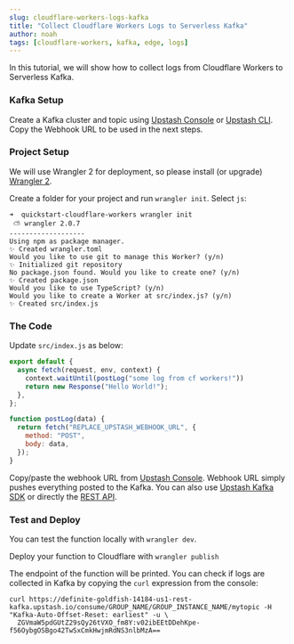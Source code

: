 ```yaml
---
slug: cloudflare-workers-logs-kafka
title: "Collect Cloudflare Workers Logs to Serverless Kafka"
author: noah
tags: [cloudflare-workers, kafka, edge, logs]
---
```



In this tutorial, we will show how to collect logs from Cloudflare Workers to Serverless Kafka.

### Kafka Setup
Create a Kafka cluster and topic using [Upstash Console](https://console.upstash.com) or [Upstash CLI](https://github.com/upstash/cli). Copy the Webhook URL to be used in the next steps.

### Project Setup
We will use Wrangler 2 for deployment, so please install (or upgrade) [Wrangler 2](https://developers.cloudflare.com/workers/wrangler/).

Create a folder for your project and run `wrangler init`. Select `js`:

```shell
➜  quickstart-cloudflare-workers wrangler init
 ⛅️ wrangler 2.0.7
-------------------
Using npm as package manager.
✨ Created wrangler.toml
Would you like to use git to manage this Worker? (y/n)
✨ Initialized git repository
No package.json found. Would you like to create one? (y/n)
✨ Created package.json
Would you like to use TypeScript? (y/n)
Would you like to create a Worker at src/index.js? (y/n)
✨ Created src/index.js
```


### The Code

Update `src/index.js` as below:
```js
export default {
  async fetch(request, env, context) {
    context.waitUntil(postLog("some log from cf workers!"))
    return new Response("Hello World!");
  },
};

function postLog(data) {
  return fetch("REPLACE_UPSTASH_WEBHOOK_URL", {
    method: "POST",
    body: data,
  });
}
```

Copy/paste the webhook URL from [Upstash Console](https://console.upstash.com). Webhook URL simply pushes everything posted to the Kafka. You can also use [Upstash Kafka SDK](https://github.com/upstash/upstash-kafka) or directly the [REST API](https://docs.upstash.com/kafka/rest).


### Test and Deploy
You can test the function locally with `wrangler dev`.

Deploy your function to Cloudflare with `wrangler publish`

The endpoint of the function will be printed. You can check if logs are collected in Kafka by copying the `curl` expression from the console:
```
curl https://definite-goldfish-14184-us1-rest-kafka.upstash.io/consume/GROUP_NAME/GROUP_INSTANCE_NAME/mytopic -H "Kafka-Auto-Offset-Reset: earliest" -u \
  ZGVmaW5pdGUtZ29sQy26tVXO_fm8Y:v02ibEEtDDehKpe-f56OybgOSBgo42TwSxCmkHwjmRdNS3nlbMzA==
```
